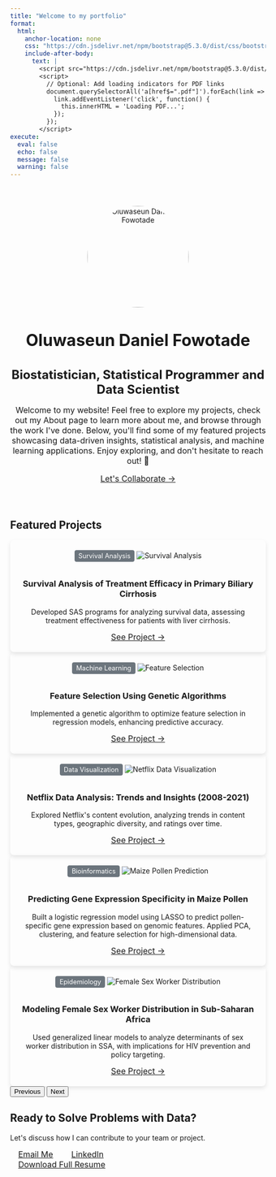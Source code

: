 ```yaml
---
title: "Welcome to my portfolio"
format:
  html:
    anchor-location: none
    css: "https://cdn.jsdelivr.net/npm/bootstrap@5.3.0/dist/css/bootstrap.min.css"
    include-after-body: 
      text: |
        <script src="https://cdn.jsdelivr.net/npm/bootstrap@5.3.0/dist/js/bootstrap.bundle.min.js"></script>
        <script>
          // Optional: Add loading indicators for PDF links
          document.querySelectorAll('a[href$=".pdf"]').forEach(link => {
            link.addEventListener('click', function() {
              this.innerHTML = 'Loading PDF...';
            });
          });
        </script>
execute:
  eval: false
  echo: false
  message: false
  warning: false
---
```



```{=html}
<!-- =========================
       Hero Section
========================= -->
<style>
  .hero-section {
    padding: 40px 0;
    text-align: center;
  }

  .hero-section .hero-img {
    width: 200px;
    height: 200px;
    object-fit: cover;
    border-radius: 50%;
  }

  .hero-section h1 {
    font-size: 2rem;
    margin-bottom: 15px;
  }

  .hero-section h3 {
    font-size: 1.5rem;
    margin-bottom: 10px;
    color: var(--primary-color);
  }

  .hero-section p {
    font-size: 1rem;
    margin-bottom: 15px;
  }

  .cta-button {
    padding: 8px 16px;
    font-size: 1rem;
  }
  
  .portfolio-card {
    padding: 20px;
    border-radius: 8px;
    box-shadow: 0 4px 8px rgba(0,0,0,0.1);
    margin: 0 auto;
    text-align: center;
  }
  
  .badge-tag {
    display: inline-block;
    background-color: #6c757d;
    color: white;
    padding: 4px 8px;
    border-radius: 4px;
    font-size: 0.8rem;
    margin-bottom: 10px;
  }
</style>

<div class="hero-section">
  <div class="container">
    <img src="Assets/Images/AboutME/profile-pic.jpg" alt="Oluwaseun Daniel Fowotade" class="hero-img">
    <h1>Oluwaseun Daniel Fowotade</h1>
    <h3>Biostatistician, Statistical Programmer and Data Scientist</h3>
    <p class="lead">
      Welcome to my website! Feel free to explore my projects, check out my About page to learn more about me, and browse through the work I've done. Below, you'll find some of my featured projects showcasing data-driven insights, statistical analysis, and machine learning applications. Enjoy exploring, and don't hesitate to reach out! 🚀
    </p>
    <a href="#contact" class="cta-button">Let's Collaborate →</a>
  </div>
</div>

<!-- =========================
       Featured Projects
========================= -->
<div class="container">
  <h2 class="text-center mb-4">Featured Projects</h2>
  <div id="portfolioCarousel" class="carousel slide" data-bs-ride="carousel">
    <div class="carousel-inner">
      <!-- Project 1 -->
      <div class="carousel-item active">
        <div class="portfolio-card mx-auto" style="max-width: 800px;">
          <div class="badge-tag">Survival Analysis</div>
          <img src="Assets/Images/SurvivalAnalysis/survival image.webp" class="img-fluid mb-4" alt="Survival Analysis">
          <h3 class="mb-3">Survival Analysis of Treatment Efficacy in Primary Biliary Cirrhosis</h3>
          <p class="px-3">
            Developed SAS programs for analyzing survival data, assessing treatment effectiveness for patients with liver cirrhosis.
          </p>
          <a href="https://fowotadeseun.github.io/Portfolio/Content/Projects/Survival%20Analysis%20of%20Primary%20biliary%20cirrhosis%20(PBC)/" 
             target="_blank" rel="noopener noreferrer" 
             class="cta-button mt-auto">See Project →</a>
        </div>
      </div>

      <!-- Project 2 -->
      <div class="carousel-item">
        <div class="portfolio-card mx-auto" style="max-width: 800px;">
          <div class="badge-tag">Machine Learning</div>
          <img src="Assets/Images/GA.jpeg" class="img-fluid mb-4" alt="Feature Selection">
          <h3 class="mb-3">Feature Selection Using Genetic Algorithms</h3>
          <p class="px-3">
            Implemented a genetic algorithm to optimize feature selection in regression models, enhancing predictive accuracy.
          </p>
          <a href="https://fowotadeseun.github.io/Portfolio/Content/Projects/Feature%20Selection%20Using%20Genetic%20Algorithm/" 
             target="_blank" rel="noopener noreferrer" 
             class="cta-button mt-auto">See Project →</a>
        </div>
      </div>
      
      <!-- Project 3: Netflix Data Visualization -->
      <div class="carousel-item">
        <div class="portfolio-card mx-auto" style="max-width: 800px;">
          <div class="badge-tag">Data Visualization</div>
          <img src="Assets/Images/Netflix.webp" class="img-fluid mb-4" alt="Netflix Data Visualization">
          <h3 class="mb-3">Netflix Data Analysis: Trends and Insights (2008-2021)</h3>
          <p class="px-3">
            Explored Netflix's content evolution, analyzing trends in content types, geographic diversity, and ratings over time.
          </p>
          <a href="https://fowotadeseun.github.io/Portfolio/Content/Projects/Netflix%20Data%20Visualization/"
             target="_blank" rel="noopener noreferrer" 
             class="cta-button mt-auto">See Project →</a>
        </div>
      </div>
      
      <!-- Project 4: Predicting Maize Pollen -->
      <div class="carousel-item">
        <div class="portfolio-card mx-auto" style="max-width: 800px;">
          <div class="badge-tag">Bioinformatics</div>
          <img src="Assets/Images/maize.png" class="img-fluid mb-4" alt="Maize Pollen Prediction">
          <h3 class="mb-3">Predicting Gene Expression Specificity in Maize Pollen</h3>
          <p class="px-3">
            Built a logistic regression model using LASSO to predict pollen-specific gene expression based on genomic features. Applied PCA, clustering, and feature selection for high-dimensional data.
          </p>
          <a href="https://fowotadeseun.github.io/Portfolio/Content/Projects/Predicting%20Maize%20Pollen/" 
             target="_blank" rel="noopener noreferrer" 
             class="cta-button mt-auto">See Project →</a>
        </div>
      </div>

      <!-- Project 5: Female Sex Worker Distribution -->
      <div class="carousel-item">
        <div class="portfolio-card mx-auto" style="max-width: 800px;">
          <div class="badge-tag">Epidemiology</div>
          <img src="Assets/Images/fsw.png" class="img-fluid mb-4" alt="Female Sex Worker Distribution">
          <h3 class="mb-3">Modeling Female Sex Worker Distribution in Sub-Saharan Africa</h3>
          <p class="px-3">
            Used generalized linear models to analyze determinants of sex worker distribution in SSA, with implications for HIV prevention and policy targeting.
          </p>
          <a href="https://fowotadeseun.github.io/Portfolio/Content/Projects/Female%20Sex%20Worker/" 
             target="_blank" rel="noopener noreferrer" 
             class="cta-button mt-auto">See Project →</a>
        </div>
      </div>
    </div>
    <!-- Carousel Controls -->
    <button class="carousel-control-prev" type="button" data-bs-target="#portfolioCarousel" data-bs-slide="prev">
      <span class="carousel-control-prev-icon" aria-hidden="true"></span>
      <span class="visually-hidden">Previous</span>
    </button>
    <button class="carousel-control-next" type="button" data-bs-target="#portfolioCarousel" data-bs-slide="next">
      <span class="carousel-control-next-icon" aria-hidden="true"></span>
      <span class="visually-hidden">Next</span>
    </button>
  </div>
</div>

<!-- =========================
       Contact Section
========================= -->
<div class="container">
  <div id="contact" class="text-center py-5">
    <h2 class="mb-4">Ready to Solve Problems with Data?</h2>
    <p class="lead mb-5">Let's discuss how I can contribute to your team or project.</p>
    <div class="d-flex justify-content-center gap-3 mb-4">
      <a href="mailto:fowotadeoluwaseun15@gmail.com" class="cta-button">Email Me</a>
      <a href="https://www.linkedin.com/in/oluwaseunfowotade/" target="_blank" rel="noopener noreferrer" class="cta-button">LinkedIn</a>
    </div>
    <!-- Download Resume -->
    <a href="Assets/Resume/Oluwaseun Fowotade Resume.pdf" download 
       class="download-link resume-download position-relative cta-button">
      Download Full Resume
    </a>
  </div>
</div>

<script>
// Optional: Add loading indicators for PDF links
document.querySelectorAll('a[href$=".pdf"]').forEach(link => {
  link.addEventListener('click', function() {
    this.innerHTML = 'Loading PDF...';
  });
});
</script>
```
